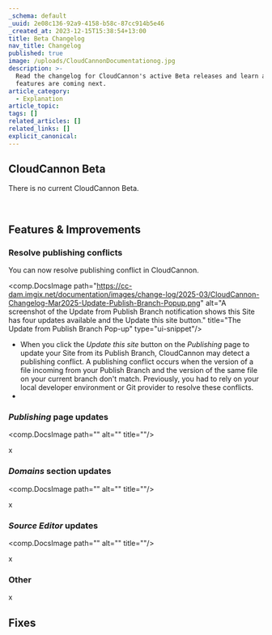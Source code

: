 ```yaml
---
_schema: default
_uuid: 2e08c136-92a9-4158-b58c-87cc914b5e46
_created_at: 2023-12-15T15:38:54+13:00
title: Beta Changelog
nav_title: Changelog
published: true
image: /uploads/CloudCannonDocumentationog.jpg
description: >-
  Read the changelog for CloudCannon's active Beta releases and learn about what
  features are coming next.
article_category:
  - Explanation
article_topic:
tags: []
related_articles: []
related_links: []
explicit_canonical:
---
```

## CloudCannon Beta

There is no current CloudCannon Beta.

&nbsp;

## Features & Improvements

### Resolve publishing conflicts

You can now resolve publishing conflict in CloudCannon.

<comp.DocsImage path="https://cc-dam.imgix.net/documentation/images/change-log/2025-03/CloudCannon-Changelog-Mar2025-Update-Publish-Branch-Popup.png" alt="A screenshot of the Update from Publish Branch notification shows this Site has four updates available and the Update this site button." title="The Update from Publish Branch Pop-up" type="ui-snippet"/>

* When you click the *Update this site* button on the *Publishing* page to update your Site from its Publish Branch, CloudCannon may detect a publishing conflict. A publishing conflict occurs when the version of a file incoming from your Publish Branch and the version of the same file on your current branch don't match. Previously, you had to rely on your local developer environment or Git provider to resolve these conflicts.
* &nbsp;

### *Publishing* page updates

<comp.DocsImage path="" alt="" title=""/>

x

### *Domains* section updates

<comp.DocsImage path="" alt="" title=""/>

x

### *Source Editor* updates

<comp.DocsImage path="" alt="" title=""/>

x

### Other

x

## Fixes